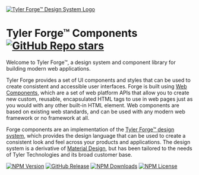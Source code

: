 
<Meta title="Home" />

<a href="https://forge.tylertech.com/" rel="noreferrer noopener" target="_blank" className="homepage-logo">
  <img src="./forge-logo-full-color.svg" alt="Tyler Forge™ Design System Logo" />
</a>

# Tyler Forge™ Components [![GitHub Repo stars](https://img.shields.io/github/stars/tyler-technologies-oss/forge)](https://github.com/tyler-technologies-oss/forge/)

Welcome to Tyler Forge™, a design system and component library for building modern web applications.

Tyler Forge provides a set of UI components and styles that can be used to create consistent and accessible user interfaces. Forge is built using [Web Components][2],
which are a set of web platform APIs that allow you to create new custom, reusable, encapsulated HTML tags to use in web pages just as you would with any other
built-in HTML element. Web components are based on existing web standards, and can be used with any modern web framework or no framework at all.

Forge components are an implementation of the [Tyler Forge™ design system][1], which provides the design language that can be used to create a consistent look and
feel across your products and applications. The design system is a derivative of [Material Design][3], but has been tailored to the needs of Tyler Technologies
and its broad customer base.

[![NPM Version](https://img.shields.io/npm/v/%40tylertech%2Fforge?style=for-the-badge)](https://www.npmjs.com/package/@tylertech/forge)
[![GitHub Release](https://img.shields.io/github/v/release/tyler-technologies-oss/forge?style=for-the-badge)](https://github.com/tyler-technologies-oss/forge/releases)
[![NPM Downloads](https://img.shields.io/npm/dt/%40tylertech%2Fforge?style=for-the-badge)](https://www.npmjs.com/package/@tylertech/forge)
[![NPM License](https://img.shields.io/npm/l/%40tylertech%2Fforge?style=for-the-badge)](https://github.com/tyler-technologies-oss/forge/blob/main/LICENSE)

[1]: https://forge.tylertech.com/
[2]: https://developer.mozilla.org/en-US/docs/Web/API/Web_components
[3]: https://m2.material.io/
[4]: https://github.com/tyler-technologies-oss/forge

<style>
  {`
  .forge-storybook-dark .homepage-logo {
    filter: brightness(0) invert(1);
  }

  .homepage-logo {
    display: block;
    margin-inline: auto;
    margin-block: 16px 56px;
    min-width: 320px;
    width: 50%;
  }
`}
</style>
